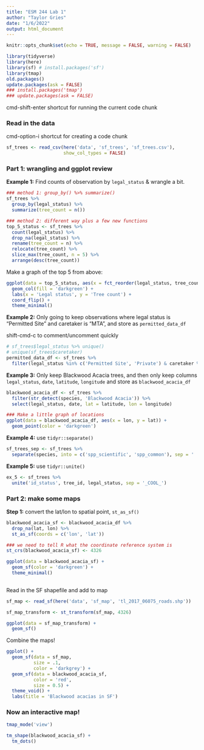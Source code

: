 ```yaml
---
title: "ESM 244 Lab 1"
author: "Taylor Gries"
date: "1/6/2022"
output: html_document
---
```


```r
knitr::opts_chunk$set(echo = TRUE, message = FALSE, warning = FALSE)

library(tidyverse)
library(here)
library(sf) # install.packages('sf')
library(tmap)
old.packages()
update.packages(ask = FALSE)
### install.packages('tmap')
### update.packages(ask = FALSE)
```

cmd-shift-enter shortcut for running the current code chunk

### Read in the data

cmd-option-i shortcut for creating a code chunk

```r
sf_trees <- read_csv(here('data', 'sf_trees', 'sf_trees.csv'),
                     show_col_types = FALSE)
```

### Part 1: wrangling and ggplot review

**Example 1:** Find counts of observation by `legal_status` & wrangle a bit.

```r
### method 1: group_by() %>% summarize()
sf_trees %>%
  group_by(legal_status) %>%
  summarize(tree_count = n())

### method 2: different way plus a few new functions
top_5_status <- sf_trees %>%
  count(legal_status) %>%
  drop_na(legal_status) %>%
  rename(tree_count = n) %>%
  relocate(tree_count) %>%
  slice_max(tree_count, n = 5) %>%
  arrange(desc(tree_count))
```

Make a graph of the top 5 from above:

```r
ggplot(data = top_5_status, aes(x = fct_reorder(legal_status, tree_count), y = tree_count)) +
  geom_col(fill = 'darkgreen') +
  labs(x = 'Legal status', y = 'Tree count') +
  coord_flip() +
  theme_minimal()
```

**Example 2:** Only going to keep observations where legal status is "Permitted Site" and caretaker is "MTA", and store as `permitted_data_df`

shift-cmd-c to comment/uncomment quickly

```r
# sf_trees$legal_status %>% unique()
# unique(sf_trees$caretaker)
permitted_data_df <- sf_trees %>%
  filter(legal_status %in% c('Permitted Site', 'Private') & caretaker %in% 'MTA')
```

**Example 3:** Only keep Blackwood Acacia trees, and then only keep columns `legal_status`, `date`, `latitude`, `longitude` and store as `blackwood_acacia_df`

```r
blackwood_acacia_df <- sf_trees %>%
  filter(str_detect(species, 'Blackwood Acacia')) %>%
  select(legal_status, date, lat = latitude, lon = longitude)

### Make a little graph of locations
ggplot(data = blackwood_acacia_df, aes(x = lon, y = lat)) +
  geom_point(color = 'darkgreen')
```

**Example 4:** use `tidyr::separate()`

```r
sf_trees_sep <- sf_trees %>%
  separate(species, into = c('spp_scientific', 'spp_common'), sep = ' :: ')
```

**Example 5:** use `tidyr::unite()`

```r
ex_5 <- sf_trees %>%
  unite('id_status', tree_id, legal_status, sep = '_COOL_')
```

### Part 2: make some maps

**Step 1:** convert the lat/lon to spatial point, `st_as_sf()`

```r
blackwood_acacia_sf <- blackwood_acacia_df %>%
  drop_na(lat, lon) %>%
  st_as_sf(coords = c('lon', 'lat'))

### we need to tell R what the coordinate reference system is
st_crs(blackwood_acacia_sf) <- 4326

ggplot(data = blackwood_acacia_sf) +
  geom_sf(color = 'darkgreen') +
  theme_minimal()
  
```

Read in the SF shapefile and add to map

```r
sf_map <- read_sf(here('data', 'sf_map', 'tl_2017_06075_roads.shp'))

sf_map_transform <- st_transform(sf_map, 4326)

ggplot(data = sf_map_transform) +
  geom_sf()
```

Combine the maps!

```r
ggplot() +
  geom_sf(data = sf_map,
          size = .1, 
          color = 'darkgrey') +
  geom_sf(data = blackwood_acacia_sf,
          color = 'red', 
          size = 0.5) +
  theme_void() +
  labs(title = 'Blackwood acacias in SF')
```

### Now an interactive map!

```r
tmap_mode('view')

tm_shape(blackwood_acacia_sf) +
  tm_dots()
```

